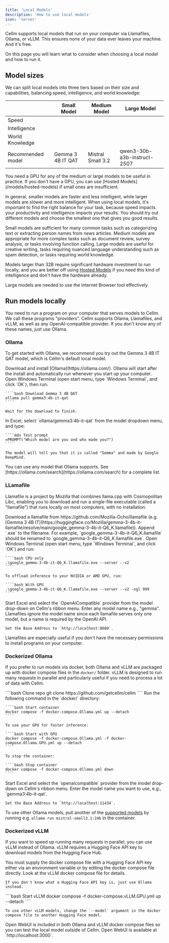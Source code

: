 ```yaml
---
title: 'Local Models'
description: 'How to use local models'
icon: 'server'
---
```


Cellm supports local models that run on your computer via Llamafiles, Ollama, or vLLM. This ensures none of your data ever leaves your machine. And it's free. 

On this page you will learn what to consider when choosing a local model and how to run it.

## Model sizes
We can split local models into three tiers based on their size and capabilities, balancing speed, intelligence, and world knowledge:

|                   | Small Model                                                                                                           | Medium Model                                                                                                        | Large Model                                                                                                         |
| ----------------- | --------------------------------------------------------------------------------------------------------------------- | ------------------------------------------------------------------------------------------------------------------- | ------------------------------------------------------------------------------------------------------------------- |
| Speed             | <Icon icon="star" iconType="solid" /><Icon icon="star" iconType="solid" /><Icon icon="star" iconType="solid" />       | <Icon icon="star" iconType="solid" /><Icon icon="star" iconType="solid" /><Icon icon="star" iconType="regular" />   | <Icon icon="star" iconType="solid" /><Icon icon="star" iconType="regular" /><Icon icon="star" iconType="regular" /> | 
| Intelligence      | <Icon icon="star" iconType="solid" /><Icon icon="star" iconType="regular" /><Icon icon="star" iconType="regular" />   | <Icon icon="star" iconType="solid" /><Icon icon="star" iconType="solid" /><Icon icon="star" iconType="regular" />   | <Icon icon="star" iconType="solid" /><Icon icon="star" iconType="solid" /><Icon icon="star" iconType="solid" />     | 
| World Knowledge   | <Icon icon="star" iconType="regular" /><Icon icon="star" iconType="regular" /><Icon icon="star" iconType="regular" /> | <Icon icon="star" iconType="solid" /><Icon icon="star" iconType="regular" /><Icon icon="star" iconType="regular" /> | <Icon icon="star" iconType="solid" /><Icon icon="star" iconType="solid" /><Icon icon="star" iconType="regular" />   |
| Recommended model | Gemma 3 4B IT QAT                                                                                                     | Mistral Small 3.2                                                                                                   | qwen3-30b-a3b-instruct-2507                                                                                         |

<Tip>
You need a GPU for any of the medium or large models to be useful in practice. If you don't have a GPU, you can use [Hosted Models](/models/hosted-models) if small ones are insufficient.
</Tip>


In general, smaller models are faster and less intelligent, while larger models are slower and more intelligent. When using local models, it's important to find the right balance for your task, because speed impacts your productivity and intelligence impacts your results. You should try out different models and choose the smallest one that gives you good results.

Small models are sufficient for many common tasks such as categorizing text or extracting person names from news articles. Medium models are appropriate for more complex tasks such as document review, survey analysis, or tasks involving function calling. Large models are useful for creative writing, tasks requiring nuanced language understanding such as spam detection, or tasks requiring world knowledge.

Models larger than 32B require significant hardware investment to run locally, and you are better off using [Hosted Models](/models/hosted-models) if you need this kind of intelligence and don't have the hardware already.

<Tip>
  Large models are needed to use the Internet Browser tool effectively.
</Tip>

## Run models locally
You need to run a program on your computer that serves models to Cellm. We call these programs "providers". Cellm supports Ollama, Llamafiles, and vLLM, as well as any OpenAI-compatible provider. If you don't know any of these names, just use Ollama.

### Ollama

To get started with Ollama, we recommend you try out the Gemma 3 4B IT QAT model, which is Cellm's default local model.

<Steps>
  <Step title="Install Ollama">
    Download and install [Ollama](https://ollama.com/). Ollama will start after the install and automatically run whenever you start up your computer.
  </Step>
  <Step title="Download the model">
    Open Windows Terminal (open start menu, type `Windows Terminal`, and click `OK`), then run:

    ````bash Download Gemma 3 4B QAT
    ollama pull gemma3:4b-it-qat
    ````

    Wait for the download to finish.
  </Step>
  <Step title="Test in Excel">
    In Excel, select `ollama/gemma3:4b-it-qat` from the model dropdown menu, and type:

    ````mdx Test prompt
    =PROMPT("Which model are you and who made you?")
    ````

    The model will tell you that it is called "Gemma" and made by Google DeepMind.
  </Step>
</Steps>

<Info>
You can use any model that Ollama supports. See [https://ollama.com/search](https://ollama.com/search) for a complete list.
</Info>

### LLamafile

Llamafile is a project by Mozilla that combines llama.cpp with Cosmopolitan Libc, enabling you to download and run a single-file executable (called a "llamafile") that runs locally on most computers, with no installation.

<Steps>
  <Step title="Download a llamafile">
    Download a llamafile from https://github.com/Mozilla-Ocho/llamafile (e.g. [Gemma 3 4B IT](https://huggingface.co/Mozilla/gemma-3-4b-it-llamafile/resolve/main/google_gemma-3-4b-it-Q6_K.llamafile)).
  </Step>
  <Step title="Rename the file">
    Append `.exe` to the filename. For example, `google_gemma-3-4b-it-Q6_K.llamafile` should be renamed to `google_gemma-3-4b-it-Q6_K.llamafile.exe`.
  </Step>
  <Step title="Run the llamafile">
    Open Windows Terminal (open start menu, type `Windows Terminal`, and click `OK`) and run:

    ````bash CPU only
    .\google_gemma-3-4b-it-Q6_K.llamafile.exe --server --v2
    ````

    To offload inference to your NVIDIA or AMD GPU, run:

    ````bash With GPU
    .\google_gemma-3-4b-it-Q6_K.llamafile.exe --server --v2 -ngl 999
    ````
  </Step>
  <Step title="Configure Cellm">
    Start Excel and select the `OpenAiCompatible` provider from the model drop-down on Cellm's ribbon menu. Enter any model name e.g., "gemma". Llamafiles ignore the model name since each llamafile serves only one model, but a name is required by the OpenAI API.

    Set the Base Address to `http://localhost:8080`.
  </Step>
</Steps>

<Tip>
Llamafiles are especially useful if you don't have the necessary permissions to install programs on your computer.
</Tip>

### Dockerized Ollama

If you prefer to run models via docker, both Ollama and vLLM are packaged up with docker compose files in the `docker/` folder. vLLM is designed to run many requests in parallel and particularly useful if you need to process a lot of data with Cellm.

<Steps>
  <Step title="Clone the repository">
    ````bash Clone repo
    git clone https://github.com/getcellm/cellm
    ````
  </Step>
  <Step title="Start Ollama container">
    Run the following command in the `docker/` directory:

    ````bash Start container
    docker compose -f docker-compose.Ollama.yml up --detach
    ````

    To use your GPU for faster inference:

    ````bash Start with GPU
    docker compose -f docker-compose.Ollama.yml -f docker-compose.Ollama.GPU.yml up --detach
    ````

    To stop the container:

    ````bash Stop container
    docker compose -f docker-compose.Ollama.yml down
    ````
  </Step>
  <Step title="Configure Cellm">
    Start Excel and select the `openaicompatible` provider from the model drop-down on Cellm's ribbon menu. Enter the model name you want to use, e.g., `gemma3:4b-it-qat`.

    Set the Base Address to `http://localhost:11434`.
  </Step>
</Steps>

To use other Ollama models, pull another of the [supported models](https://ollama.com/search) by running e.g. `ollama run mistral-small3.1:24b` in the container.

### Dockerized vLLM

If you want to speed up running many requests in parallel, you can use vLLM instead of Ollama. vLLM requires a Hugging Face API key to download models from the Hugging Face Hub.

<Steps>
  <Step title="Set up Hugging Face API key">
    You must supply the docker compose file with a Hugging Face API key either via an environment variable or by editing the docker compose file directly. Look at the vLLM docker compose file for details.

    If you don't know what a Hugging Face API key is, just use Ollama instead.
  </Step>
  <Step title="Start vLLM container">
    ````bash Start vLLM
    docker compose -f docker-compose.vLLM.GPU.yml up --detach
    ````

    To use other vLLM models, change the `--model` argument in the docker compose file to another Hugging Face model.
  </Step>
</Steps>

<Tip>
Open WebUI is included in both Ollama and vLLM docker compose files so you can test the local model outside of Cellm. Open WebUI is available at `http://localhost:3000`.
</Tip>